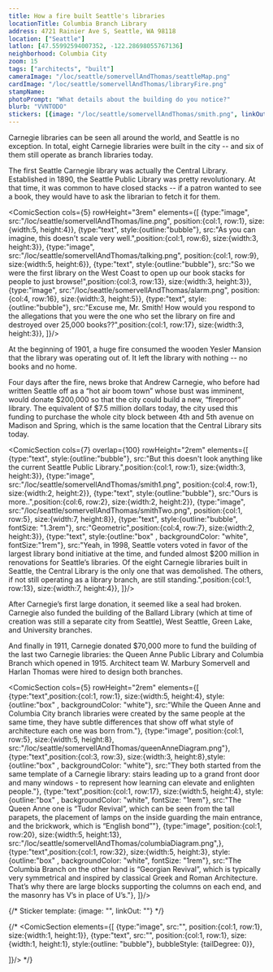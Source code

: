 ```yaml
---
title: How a fire built Seattle's libraries
locationTitle: Columbia Branch Library
address: 4721 Rainier Ave S, Seattle, WA 98118
location: ["Seattle"] 
latlon: [47.55992594007352, -122.28698055767136]
neighborhood: Columbia City
zoom: 15
tags: ["architects", "built"]
cameraImage: "/loc/seattle/somervellAndThomas/seattleMap.png"
cardImage: "/loc/seattle/somervellAndThomas/libraryFire.png"
stampName:
photoPrompt: "What details about the building do you notice?"
blurb: "VVNTODO"
stickers: [{image: "/loc/seattle/somervellAndThomas/smith.png", linkOut: "https://www.loc.gov/resource/g4284s.pm009770/?r=0.546,0.369,0.08,0.055,0", title: "Drawing of Smith Tower from a birdseye view map."},{image: "/loc/seattle/somervellAndThomas/smith.png", linkOut: "https://www.loc.gov/resource/g4284s.pm009770/?r=0.727,0.286,0.166,0.113,0", title: "Columbia label from birdseye view map"}]
---
```


Carnegie libraries can be seen all around the world, and Seattle is no exception. In total, eight Carnegie libraries were built in the city -- and six of them still operate as branch libraries today.

The first Seattle Carnegie library was actually the Central Library. Established in 1890, the Seattle Public Library was pretty revolutionary. At that time, it was common to have closed stacks -- if a patron wanted to see a book, they would have to ask the librarian to fetch it for them. 

<ComicSection cols={5} rowHeight="3rem" elements={[
    {type:"image", src:"/loc/seattle/somervellAndThomas/line.png", position:{col:1, row:1}, size:{width:5, height:4}},
    {type:"text", style:{outline:"bubble"}, src:"As you can imagine, this doesn't scale very well.",position:{col:1, row:6}, size:{width:3, height:3}},
    {type:"image", src:"/loc/seattle/somervellAndThomas/talking.png", position:{col:1, row:9}, size:{width:5, height:6}},
    {type:"text", style:{outline:"bubble"}, src:"So we were the first library on the West Coast to open up our book stacks for people to just browse!",position:{col:3, row:13}, size:{width:3, height:3}},
    {type:"image", src:"/loc/seattle/somervellAndThomas/alarm.png", position:{col:4, row:16}, size:{width:3, height:5}},
    {type:"text", style:{outline:"bubble"}, src:"Excuse me, Mr. Smith! How would you respond to the allegations that you were the one who set the library on fire and destroyed over 25,000 books??",position:{col:1, row:17}, size:{width:3, height:3}},
]}/> 

At the beginning of 1901, a huge fire consumed the wooden Yesler Mansion that the library was operating out of. It left the library with nothing -- no books and no home.

<LOCItem image="/loc/seattle/somervellAndThomas/libraryFire.png" linkOut="https://www.loc.gov/resource/sn87093407/1901-01-02/ed-1/?sp=1&q=library&r=-0.01,0.306,0.355,0.249,0" caption="The only books that survived were the ones that were checked out at the time of the fire - about 5,000." alt=""/>
<LOCItem image="/loc/seattle/somervellAndThomas/newLibrary.png" linkOut="https://www.loc.gov/resource/sn87093407/1901-01-03/ed-1/?sp=1&q=library&r=-0.054,0.112,0.436,0.299,0" caption="But only a day later, people were hopeful - it seemed that the library had support to come back bigger than ever before." alt=""/>

Four days after the fire, news broke that Andrew Carnegie, who before had written Seattle off as a “hot air boom town” whose bust was imminent, would donate $200,000 so that the city could build a new, “fireproof” library. The equivalent of $7.5 million dollars today, the city used this funding to purchase the whole city block between 4th and 5th avenue on Madison and Spring, which is the same location that the Central Library sits today.

<LOCItem image="/loc/seattle/somervellAndThomas/seattleMap.png" linkOut="https://www.loc.gov/resource/g4284s.pm009770/?r=0.409,0.25,0.286,0.196,0" caption="" alt=""/>


<ComicSection cols={7} overlap={100} rowHeight="2rem" elements={[
    {type:"text", style:{outline:"bubble"}, src:"But this doesn't look anything like the current Seattle Public Library.",position:{col:1, row:1}, size:{width:3, height:3}},
    {type:"image", src:"/loc/seattle/somervellAndThomas/smith1.png", position:{col:4, row:1}, size:{width:2, height:2}},
    {type:"text", style:{outline:"bubble"}, src:"Ours is more..",position:{col:6, row:2}, size:{width:2, height:2}},
    {type:"image", src:"/loc/seattle/somervellAndThomas/smithTwo.png", position:{col:1, row:5}, size:{width:7, height:8}},
    {type:"text", style:{outline:"bubble", fontSize: "1.3rem"}, src:"Geometric",position:{col:4, row:7}, size:{width:2, height:3}},
    {type:"text", style:{outline:"box" , backgroundColor: "white", fontSize:"1rem"}, src:"Yeah, in 1998, Seattle voters voted in favor of the largest library bond initiative at the time, and funded almost $200 million in renovations for Seattle’s libraries. Of the eight Carnegie libraries built in Seattle, the Central Library is the only one that was demolished. The others, if not still operating as a library branch, are still standing.",position:{col:1, row:13}, size:{width:7, height:4}},
]}/> 

After Carnegie’s first large donation, it seemed like a seal had broken. Carnegie also funded the building of the Ballard Library (which at time of creation was still a separate city from Seattle), West Seattle, Green Lake, and University branches. 

And finally in 1911, Carnegie donated $70,000 more to fund the building of the last two Carnegie libraries: the Queen Anne Public Library and Columbia Branch which opened in 1915. Architect team W. Marbury Somervell and Harlan Thomas were hired to design both branches. 

<ComicSection cols={5} rowHeight="2rem" elements={[
    {type:"text",position:{col:1, row:1}, size:{width:5, height:4}, style:{outline:"box" , backgroundColor: "white"}, src:"While the Queen Anne and Columbia City branch libraries were created by the same people at the same time, they have subtle differences that show off what style of architecture each one was born from."},
    {type:"image", position:{col:1, row:5}, size:{width:5, height:8}, src:"/loc/seattle/somervellAndThomas/queenAnneDiagram.png"},
    {type:"text",position:{col:3, row:3}, size:{width:3, height:8},style:{outline:"box" , backgroundColor: "white"}, src:"They both started from the same template of a Carnegie library: stairs leading up to a grand front door and many windows - to represent how learning can elevate and enlighten people."},
    {type:"text",position:{col:1, row:17}, size:{width:5, height:4}, style:{outline:"box" , backgroundColor: "white", fontSize: "1rem"}, src:"The Queen Anne one is “Tudor Revival”, which can be seen from the tall parapets, the placement of lamps on the inside guarding the main entrance, and the brickwork, which is “English bond”"},
    {type:"image", position:{col:1, row:20}, size:{width:5, height:13}, src:"/loc/seattle/somervellAndThomas/columbiaDiagram.png",},
    {type:"text",position:{col:1, row:32}, size:{width:5, height:3}, style:{outline:"box" , backgroundColor: "white", fontSize: "1rem"}, src:"The Columbia Branch on the other hand is “Georgian Revival”, which is typically very symmetrical and inspired by classical Greek and Roman Architecture. That’s why there are large blocks supporting the columns on each end, and the masonry has V’s in place of U’s."},
]}/> 

{/* 
Sticker template: 
{image: "", linkOut: ""}
*/}

{/* <ComicSection elements={[
    {type:"image", src:"", position:{col:1, row:1}, size:{width:1, height:1}},
    {type:"text", src:"", position:{col:1, row:1}, size:{width:1, height:1}, style:{outline: "bubble"}, bubbleStyle: {tailDegree: 0}},

]}/>  */}

